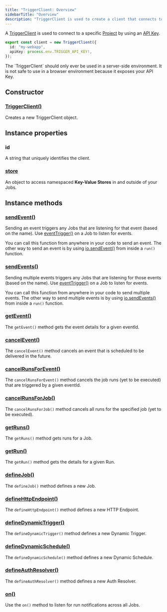 ```yaml
---
title: "TriggerClient: Overview"
sidebarTitle: "Overview"
description: "TriggerClient is used to create a client that connects to the Trigger.dev platform"
---
```


<Snippet file="v2-deprecation-warning.mdx" />

A [TriggerClient](/documentation/concepts/client-adaptors) is used to connect to a specific [Project](/documentation/concepts/projects) by using an [API Key](/documentation/concepts/environments-endpoints).

```ts Example
export const client = new TriggerClient({
  id: "my-webapp",
  apiKey: process.env.TRIGGER_API_KEY!,
});
```

<Warning>
  The `TriggerClient` should only ever be used in a server-side environment. It is not safe to use
  in a browser environment because it exposes your API Key.
</Warning>

## Constructor

### [TriggerClient()](/sdk/triggerclient/constructor)

Creates a new TriggerClient object.

## Instance properties

### id

A string that uniquely identifies the client.

### [store](/sdk/triggerclient/store)

An object to access namespaced **Key-Value Stores** in and outside of your Jobs.

## Instance methods

### [sendEvent()](/sdk/triggerclient/instancemethods/sendevent)

Sending an event triggers any Jobs that are listening for that event (based on the name). Use [eventTrigger()](/sdk/eventtrigger) on a Job to listen for events.

You can call this function from anywhere in your code to send an event. The other way to send an event is by using [io.sendEvent()](/sdk/io) from inside a `run()` function.

### [sendEvents()](/sdk/triggerclient/instancemethods/sendevents)

Sending multiple events triggers any Jobs that are listening for those events (based on the name). Use [eventTrigger()](/sdk/eventtrigger) on a Job to listen for events.

You can call this function from anywhere in your code to send multiple events. The other way to send multiple events is by using [io.sendEvents()](/sdk/io) from inside a `run()` function.

### [getEvent()](/sdk/triggerclient/instancemethods/getevent)

The `getEvent()` method gets the event details for a given eventId.

### [cancelEvent()](/sdk/triggerclient/instancemethods/cancel-event)

The `cancelEvent()` method cancels an event that is scheduled to be delivered in the future.

### [cancelRunsForEvent()](/sdk/triggerclient/instancemethods/cancel-runs-for-event)

The `cancelRunsForEvent()` method cancels the job runs (yet to be executed) that are triggered by a given eventId.

### [cancelRunsForJob()](/sdk/triggerclient/instancemethods/cancel-runs-for-job)

The `cancelRunsForJob()` method cancels all runs for the specified job (yet to be executed).

### [getRuns()](/sdk/triggerclient/instancemethods/getruns)

The `getRuns()` method gets runs for a Job.

### [getRun()](/sdk/triggerclient/instancemethods/getrun)

The `getRun()` method gets the details for a given Run.

### [defineJob()](/sdk/triggerclient/instancemethods/define-job)

The `defineJob()` method defines a new Job.

### [defineHttpEndpoint()](/sdk/triggerclient/instancemethods/define-http-endpoint)

The `defineHttpEndpoint()` method defines a new HTTP Endpoint.

### [defineDynamicTrigger()](/sdk/triggerclient/instancemethods/define-dynamic-trigger)

The `defineDynamicTrigger()` method defines a new Dynamic Trigger.

### [defineDynamicSchedule()](/sdk/triggerclient/instancemethods/define-dynamic-schedule)

The `defineDynamicSchedule()` method defines a new Dynamic Schedule.

### [defineAuthResolver()](/sdk/triggerclient/instancemethods/define-auth-resolver)

The `defineAuthResolver()` method defines a new Auth Resolver.

### [on()](/sdk/triggerclient/instancemethods/on)

Use the `on()` method to listen for run notifications across all Jobs.
